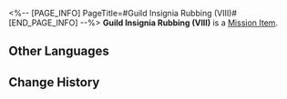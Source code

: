 <%-- [PAGE_INFO]
PageTitle=#Guild Insignia Rubbing (VIII)#
[END_PAGE_INFO] --%>
{{Item Infobox
|id          = 140265
|image       = Item Guild Insignia Rubbing (VIII).png
|type        = Mission Item
|invCategory = Missions
|rarity      = 1
|effect      = 
|description = A rubbing put together at a particular angle, portraying the secret insignia left by Scholar Bernini, who was Todd's teacher. It seems to be hiding some important information.
}}
'''Guild Insignia Rubbing (VIII)''' is a [[Mission Item]].

==Other Languages==
{{Other Languages
|en   = Guild Insignia Rubbing (VIII)
|zhs  = 学会标识的拓片（其八）
|zht  = 學會標記拓片（其八）
|ja   = 学会のマークの拓本（八）
|ko   = 학회 표식의 탁본 (8)
|es   = Calco de una marca de la Sociedad (VIII)
|fr   = Estampe de marque de la Guilde (VIII)
|ru   = Эстамп Гильдии VIII
|th   = ภาพจารึกที่มีสัญลักษณ์ของสถาบัน (8)
|vi   = Bản Khắc Ký Hiệu Của Hội 8
|de   = Gildeninsignien-Abrieb (VIII)
|id   = Jejak Simbol Ilmu Akademis (Bagian 8)
|pt   = Parte da Insígnia da Guilda (VIII)
}}

==Change History==
{{Change History|1.2}}